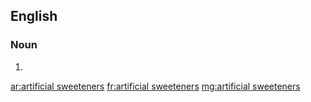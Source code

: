 ==English==

===Noun===
{{head|en|noun plural form}}

# {{plural of|artificial sweetener|lang=en}}

[[ar:artificial sweeteners]]
[[fr:artificial sweeteners]]
[[mg:artificial sweeteners]]